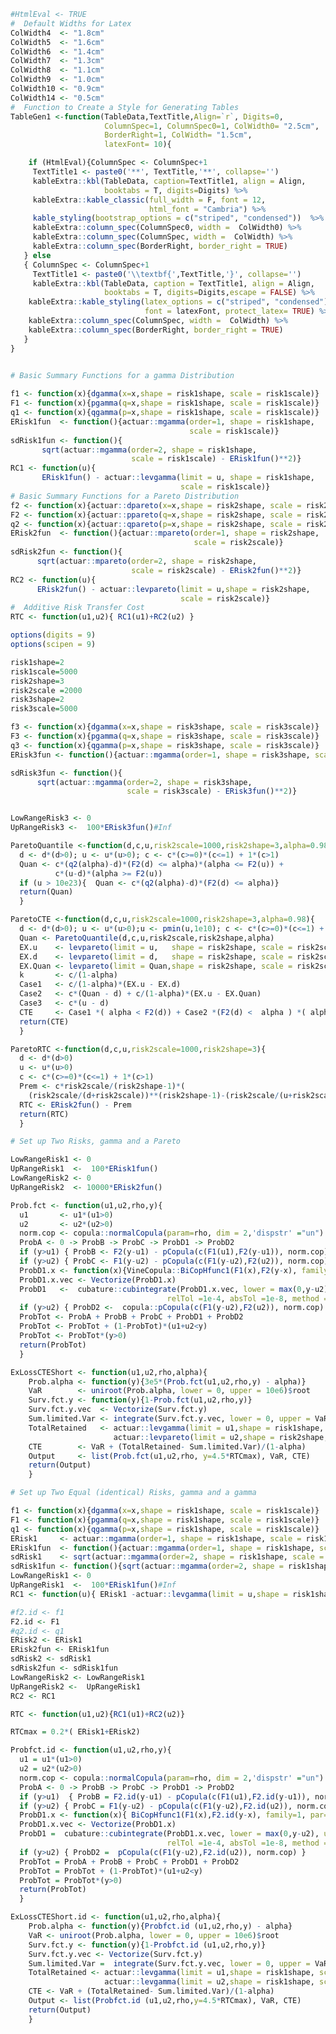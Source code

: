 

```r
#HtmlEval <- TRUE
#  Default Widths for Latex
ColWidth4  <- "1.8cm"
ColWidth5  <- "1.6cm"
ColWidth6  <- "1.4cm"
ColWidth7  <- "1.3cm"
ColWidth8  <- "1.1cm"
ColWidth9  <- "1.0cm"
ColWidth10 <- "0.9cm"
ColWidth14 <- "0.5cm"
#  Function to Create a Style for Generating Tables
TableGen1 <-function(TableData,TextTitle,Align=`r`, Digits=0, 
                     ColumnSpec=1, ColumnSpec0=1, ColWidth0= "2.5cm", 
                     BorderRight=1, ColWidth= "1.5cm", 
                     latexFont= 10){

    if (HtmlEval){ColumnSpec <- ColumnSpec+1
     TextTitle1 <- paste0('**', TextTitle,'**', collapse='')
     kableExtra::kbl(TableData, caption=TextTitle1, align = Align,
                     booktabs = T, digits=Digits) %>%
     kableExtra::kable_classic(full_width = F, font = 12, 
                               html_font = "Cambria") %>%
     kable_styling(bootstrap_options = c("striped", "condensed"))  %>%
     kableExtra::column_spec(ColumnSpec0, width =  ColWidth0) %>%
     kableExtra::column_spec(ColumnSpec, width =  ColWidth) %>%
     kableExtra::column_spec(BorderRight, border_right = TRUE)
   } else  
   { ColumnSpec <- ColumnSpec+1
     TextTitle1 <- paste0('\\textbf{',TextTitle,'}', collapse='')
     kableExtra::kbl(TableData, caption = TextTitle1, align = Align,
                     booktabs = T, digits=Digits,escape = FALSE) %>%
    kableExtra::kable_styling(latex_options = c("striped", "condensed") ,
                              font = latexFont, protect_latex= TRUE) %>%
    kableExtra::column_spec(ColumnSpec, width =  ColWidth) %>%
    kableExtra::column_spec(BorderRight, border_right = TRUE) 
   }  
}
  
```

```r
# Basic Summary Functions for a gamma Distribution

f1 <- function(x){dgamma(x=x,shape = risk1shape, scale = risk1scale)}
F1 <- function(x){pgamma(q=x,shape = risk1shape, scale = risk1scale)}
q1 <- function(x){qgamma(p=x,shape = risk1shape, scale = risk1scale)}
ERisk1fun  <- function(){actuar::mgamma(order=1, shape = risk1shape, 
                                        scale = risk1scale)}
sdRisk1fun <- function(){
       sqrt(actuar::mgamma(order=2, shape = risk1shape, 
                           scale = risk1scale) - ERisk1fun()**2)}
RC1 <- function(u){ 
       ERisk1fun() - actuar::levgamma(limit = u, shape = risk1shape, 
                                      scale = risk1scale)}
# Basic Summary Functions for a Pareto Distribution
f2 <- function(x){actuar::dpareto(x=x,shape = risk2shape, scale = risk2scale)}
F2 <- function(x){actuar::ppareto(q=x,shape = risk2shape, scale = risk2scale)}
q2 <- function(x){actuar::qpareto(p=x,shape = risk2shape, scale = risk2scale)}
ERisk2fun  <- function(){actuar::mpareto(order=1, shape = risk2shape, 
                                         scale = risk2scale)}
sdRisk2fun <- function(){ 
      sqrt(actuar::mpareto(order=2, shape = risk2shape, 
                           scale = risk2scale) - ERisk2fun()**2)}
RC2 <- function(u){ 
      ERisk2fun() - actuar::levpareto(limit = u,shape = risk2shape, 
                                      scale = risk2scale)}
#  Additive Risk Transfer Cost
RTC <- function(u1,u2){ RC1(u1)+RC2(u2) }

```



```r
options(digits = 9)
options(scipen = 9)

risk1shape=2
risk1scale=5000
risk2shape=3
risk2scale =2000
risk3shape=2
risk3scale=5000

f3 <- function(x){dgamma(x=x,shape = risk3shape, scale = risk3scale)}
F3 <- function(x){pgamma(q=x,shape = risk3shape, scale = risk3scale)}
q3 <- function(x){qgamma(p=x,shape = risk3shape, scale = risk3scale)}
ERisk3fun <- function(){actuar::mgamma(order=1, shape = risk3shape, scale = risk3scale)}

sdRisk3fun <- function(){
      sqrt(actuar::mgamma(order=2, shape = risk3shape, 
                          scale = risk3scale) - ERisk3fun()**2)}


LowRangeRisk3 <- 0
UpRangeRisk3 <-  100*ERisk3fun()#Inf

ParetoQuantile <-function(d,c,u,risk2scale=1000,risk2shape=3,alpha=0.98){
  d <- d*(d>0); u <- u*(u>0); c <- c*(c>=0)*(c<=1) + 1*(c>1)
  Quan <- c*(q2(alpha)-d)*(F2(d) <= alpha)*(alpha <= F2(u)) +
          c*(u-d)*(alpha >= F2(u))
  if (u > 10e23){  Quan <- c*(q2(alpha)-d)*(F2(d) <= alpha)}
  return(Quan)
  }

ParetoCTE <-function(d,c,u,risk2scale=1000,risk2shape=3,alpha=0.98){
  d <- d*(d>0); u <- u*(u>0);u <- pmin(u,1e10); c <- c*(c>=0)*(c<=1) + 1*(c>1)
  Quan <- ParetoQuantile(d,c,u,risk2scale,risk2shape,alpha)
  EX.u    <- levpareto(limit = u,   shape = risk2shape, scale = risk2scale)
  EX.d    <- levpareto(limit = d,   shape = risk2shape, scale = risk2scale)
  EX.Quan <- levpareto(limit = Quan,shape = risk2shape, scale = risk2scale)
  k       <- c/(1-alpha)
  Case1   <- c/(1-alpha)*(EX.u - EX.d)
  Case2   <- c*(Quan - d) + c/(1-alpha)*(EX.u - EX.Quan)  
  Case3   <- c*(u - d) 
  CTE     <- Case1 *( alpha < F2(d)) + Case2 *(F2(d) <  alpha ) *( alpha < F2(u)) +  Case3 *( alpha > F2(u))
  return(CTE)
  }

ParetoRTC <-function(d,c,u,risk2scale=1000,risk2shape=3){
  d <- d*(d>0)
  u <- u*(u>0)
  c <- c*(c>=0)*(c<=1) + 1*(c>1)
  Prem <- c*risk2scale/(risk2shape-1)*(
    (risk2scale/(d+risk2scale))**(risk2shape-1)-(risk2scale/(u+risk2scale))**(risk2shape-1))
  RTC <- ERisk2fun() - Prem
  return(RTC)
  }

```


```r
# Set up Two Risks, gamma and a Pareto

LowRangeRisk1 <- 0
UpRangeRisk1  <-  100*ERisk1fun()
LowRangeRisk2 <- 0
UpRangeRisk2  <- 10000*ERisk2fun()

Prob.fct <- function(u1,u2,rho,y){
  u1       <- u1*(u1>0)
  u2       <- u2*(u2>0)
  norm.cop <- copula::normalCopula(param=rho, dim = 2,'dispstr' ="un")
  ProbA <- 0 -> ProbB -> ProbC -> ProbD1 -> ProbD2
  if (y>u1) { ProbB <- F2(y-u1) - pCopula(c(F1(u1),F2(y-u1)), norm.cop) }
  if (y>u2) { ProbC <- F1(y-u2) - pCopula(c(F1(y-u2),F2(u2)), norm.cop) }
  ProbD1.x <- function(x){VineCopula::BiCopHfunc1(F1(x),F2(y-x), family=1, par=rho)*f1(x)}
  ProbD1.x.vec <- Vectorize(ProbD1.x)
  ProbD1   <-  cubature::cubintegrate(ProbD1.x.vec, lower = max(0,y-u2), upper = min(y,u1), 
                                   relTol =1e-4, absTol =1e-8, method = "hcubature")$integral
  if (y>u2) { ProbD2 <-  copula::pCopula(c(F1(y-u2),F2(u2)), norm.cop) }  
  ProbTot <- ProbA + ProbB + ProbC + ProbD1 + ProbD2 
  ProbTot <- ProbTot + (1-ProbTot)*(u1+u2<y)
  ProbTot <- ProbTot*(y>0)
  return(ProbTot)
  }

ExLossCTEShort <- function(u1,u2,rho,alpha){
    Prob.alpha <- function(y){3e5*(Prob.fct(u1,u2,rho,y) - alpha)}
    VaR        <- uniroot(Prob.alpha, lower = 0, upper = 10e6)$root
    Surv.fct.y <- function(y){1-Prob.fct(u1,u2,rho,y)}        
    Surv.fct.y.vec  <- Vectorize(Surv.fct.y)
    Sum.limited.Var <- integrate(Surv.fct.y.vec, lower = 0, upper = VaR)$value 
    TotalRetained   <- actuar::levgamma(limit = u1,shape = risk1shape, scale = risk1scale) +
                       actuar::levpareto(limit = u2,shape = risk2shape, scale = risk2scale)  
    CTE        <- VaR + (TotalRetained- Sum.limited.Var)/(1-alpha)  
    Output     <- list(Prob.fct(u1,u2,rho, y=4.5*RTCmax), VaR, CTE)    
    return(Output)
    }


```


```r
# Set up Two Equal (identical) Risks, gamma and a gamma

f1 <- function(x){dgamma(x=x,shape = risk1shape, scale = risk1scale)}
F1 <- function(x){pgamma(q=x,shape = risk1shape, scale = risk1scale)}
q1 <- function(x){qgamma(p=x,shape = risk1shape, scale = risk1scale)}
ERisk1     <- actuar::mgamma(order=1, shape = risk1shape, scale = risk1scale)
ERisk1fun  <- function(){actuar::mgamma(order=1, shape = risk1shape, scale = risk1scale)}
sdRisk1    <- sqrt(actuar::mgamma(order=2, shape = risk1shape, scale = risk1scale) - ERisk1**2)
sdRisk1fun <- function(){sqrt(actuar::mgamma(order=2, shape = risk1shape, scale = risk1scale) - ERisk1**2)}
LowRangeRisk1 <- 0
UpRangeRisk1  <-  100*ERisk1fun()#Inf
RC1 <- function(u){ ERisk1 -actuar::levgamma(limit = u,shape = risk1shape, scale = risk1scale)}

#f2.id <- f1
F2.id <- F1
#q2.id <- q1
ERisk2 <- ERisk1
ERisk2fun <- ERisk1fun
sdRisk2 <- sdRisk1
sdRisk2fun <- sdRisk1fun
LowRangeRisk2 <- LowRangeRisk1
UpRangeRisk2 <-  UpRangeRisk1
RC2 <- RC1

RTC <- function(u1,u2){RC1(u1)+RC2(u2)}

RTCmax = 0.2*( ERisk1+ERisk2) 

Probfct.id <- function(u1,u2,rho,y){
  u1 = u1*(u1>0)
  u2 = u2*(u2>0)
  norm.cop <- copula::normalCopula(param=rho, dim = 2,'dispstr' ="un")
  ProbA <- 0 -> ProbB -> ProbC -> ProbD1 -> ProbD2
  if (y>u1)  { ProbB = F2.id(y-u1) - pCopula(c(F1(u1),F2.id(y-u1)), norm.cop) }
  if (y>u2) { ProbC = F1(y-u2) - pCopula(c(F1(y-u2),F2.id(u2)), norm.cop) }
  ProbD1.x <- function(x){ BiCopHfunc1(F1(x),F2.id(y-x), family=1, par=rho)*f1(x) }
  ProbD1.x.vec <- Vectorize(ProbD1.x)
  ProbD1 =  cubature::cubintegrate(ProbD1.x.vec, lower = max(0,y-u2), upper = min(y,u1), 
                                   relTol =1e-4, absTol =1e-8, method = "hcubature")$integral
  if (y>u2) { ProbD2 =  pCopula(c(F1(y-u2),F2.id(u2)), norm.cop) }  
  ProbTot = ProbA + ProbB + ProbC + ProbD1 + ProbD2 
  ProbTot = ProbTot + (1-ProbTot)*(u1+u2<y)
  ProbTot = ProbTot*(y>0)
  return(ProbTot)
  }

ExLossCTEShort.id <- function(u1,u2,rho,alpha){
    Prob.alpha <- function(y){Probfct.id (u1,u2,rho,y) - alpha}
    VaR <- uniroot(Prob.alpha, lower = 0, upper = 10e6)$root
    Surv.fct.y <- function(y){1-Probfct.id (u1,u2,rho,y)}        
    Surv.fct.y.vec <- Vectorize(Surv.fct.y)
    Sum.limited.Var =  integrate(Surv.fct.y.vec, lower = 0, upper = VaR)$value 
    TotalRetained <- actuar::levgamma(limit = u1,shape = risk1shape, scale = risk1scale) +
                     actuar::levgamma(limit = u2,shape = risk1shape, scale = risk1scale) 
    CTE <- VaR + (TotalRetained- Sum.limited.Var)/(1-alpha)  
    Output <- list(Probfct.id (u1,u2,rho,y=4.5*RTCmax), VaR, CTE)    
    return(Output)
    }

```


